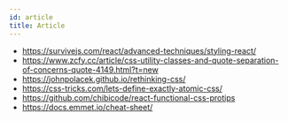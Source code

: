 ```yaml
---
id: article
title: Article
---
```


- https://survivejs.com/react/advanced-techniques/styling-react/
- https://www.zcfy.cc/article/css-utility-classes-and-quote-separation-of-concerns-quote-4149.html?t=new
- https://johnpolacek.github.io/rethinking-css/
- https://css-tricks.com/lets-define-exactly-atomic-css/
- https://github.com/chibicode/react-functional-css-protips
- https://docs.emmet.io/cheat-sheet/
